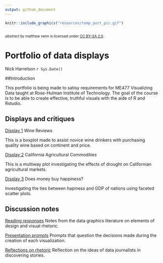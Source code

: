 ```yaml
---
output: github_document
---
```

```r
knitr::include_graphics("resources/temp_port_pic.gif")    
```
<small>
<br>
<i>abstract</i> 
by matthew venn is licensed under 
<a href="https://creativecommons.org/licenses/by-sa/2.0/">CC BY-SA 2.0</a>
<br>
</small>

# Portfolio of data displays 
Nick Harrelson
`r Sys.Date()`

##Introduction 

This portfolio is being made to satisy requirements for ME477 Visualizing Data taught at Rose-Hulman Institute of Technology. The goal of the course is to be able to create effective, truthful visuals with the aide of R and Rstudio. 

## Displays and critiques 

[Display 1](reports/d1.md) Wine Reviews

This is a boxplot made to assist novice wine drinkers with purchasing quality wine based on continent and price.

[Display 2](reports/d2.md) California Agricultural Commodities

This is a multiway plot investigating the effects of drought on Californian agricultural markets.

[Display 3](reports/d3.md) Does money buy happiness?

Investigating the ties between hapiness and GDP of nations using faceted scatter plots.

## Discussion notes 

[Reading responses](reports/reading-responses.md) Notes from the data graphics literature on elements of design and visual rhetoric. 

[Presentation prompts](reports/presentation-prompts.md) Prompts that question the decisions made during the creation of each visualization.

[Reflections on rhetoric](reports/rhetoric_reflections.md) Reflection on the ideas of data journalists in discovering stories.